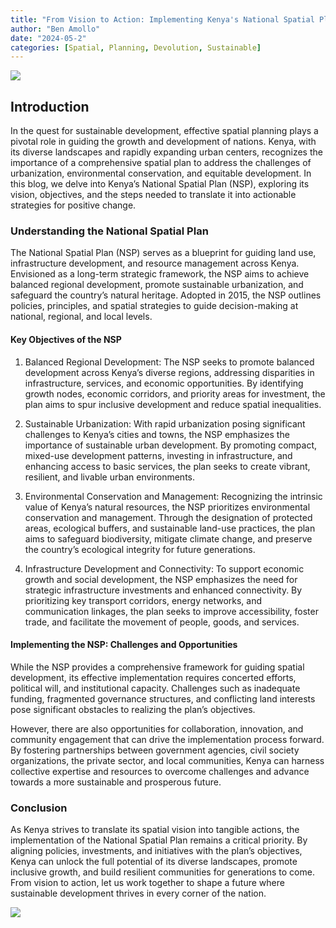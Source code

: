 ---
title: "From Vision to Action: Implementing Kenya's National Spatial Plan"
author: "Ben Amollo"
date: "2024-05-2"
categories: [Spatial, Planning, Devolution, Sustainable]
---

![](images/clipboard-345240261.png)

## Introduction

In the quest for sustainable development, effective spatial planning plays a pivotal role in guiding the growth and development of nations. Kenya, with its diverse landscapes and rapidly expanding urban centers, recognizes the importance of a comprehensive spatial plan to address the challenges of urbanization, environmental conservation, and equitable development. In this blog, we delve into Kenya's National Spatial Plan (NSP), exploring its vision, objectives, and the steps needed to translate it into actionable strategies for positive change.

### Understanding the National Spatial Plan

The National Spatial Plan (NSP) serves as a blueprint for guiding land use, infrastructure development, and resource management across Kenya. Envisioned as a long-term strategic framework, the NSP aims to achieve balanced regional development, promote sustainable urbanization, and safeguard the country's natural heritage. Adopted in 2015, the NSP outlines policies, principles, and spatial strategies to guide decision-making at national, regional, and local levels.

#### Key Objectives of the NSP

1.  Balanced Regional Development: The NSP seeks to promote balanced development across Kenya's diverse regions, addressing disparities in infrastructure, services, and economic opportunities. By identifying growth nodes, economic corridors, and priority areas for investment, the plan aims to spur inclusive development and reduce spatial inequalities.

2.  Sustainable Urbanization: With rapid urbanization posing significant challenges to Kenya's cities and towns, the NSP emphasizes the importance of sustainable urban development. By promoting compact, mixed-use development patterns, investing in infrastructure, and enhancing access to basic services, the plan seeks to create vibrant, resilient, and livable urban environments.

3.  Environmental Conservation and Management: Recognizing the intrinsic value of Kenya's natural resources, the NSP prioritizes environmental conservation and management. Through the designation of protected areas, ecological buffers, and sustainable land-use practices, the plan aims to safeguard biodiversity, mitigate climate change, and preserve the country's ecological integrity for future generations.

4.  Infrastructure Development and Connectivity: To support economic growth and social development, the NSP emphasizes the need for strategic infrastructure investments and enhanced connectivity. By prioritizing key transport corridors, energy networks, and communication linkages, the plan seeks to improve accessibility, foster trade, and facilitate the movement of people, goods, and services.

#### Implementing the NSP: Challenges and Opportunities

While the NSP provides a comprehensive framework for guiding spatial development, its effective implementation requires concerted efforts, political will, and institutional capacity. Challenges such as inadequate funding, fragmented governance structures, and conflicting land interests pose significant obstacles to realizing the plan's objectives.

However, there are also opportunities for collaboration, innovation, and community engagement that can drive the implementation process forward. By fostering partnerships between government agencies, civil society organizations, the private sector, and local communities, Kenya can harness collective expertise and resources to overcome challenges and advance towards a more sustainable and prosperous future.

### Conclusion

As Kenya strives to translate its spatial vision into tangible actions, the implementation of the National Spatial Plan remains a critical priority. By aligning policies, investments, and initiatives with the plan's objectives, Kenya can unlock the full potential of its diverse landscapes, promote inclusive growth, and build resilient communities for generations to come. From vision to action, let us work together to shape a future where sustainable development thrives in every corner of the nation.

![](images/clipboard-2703570842.png)
